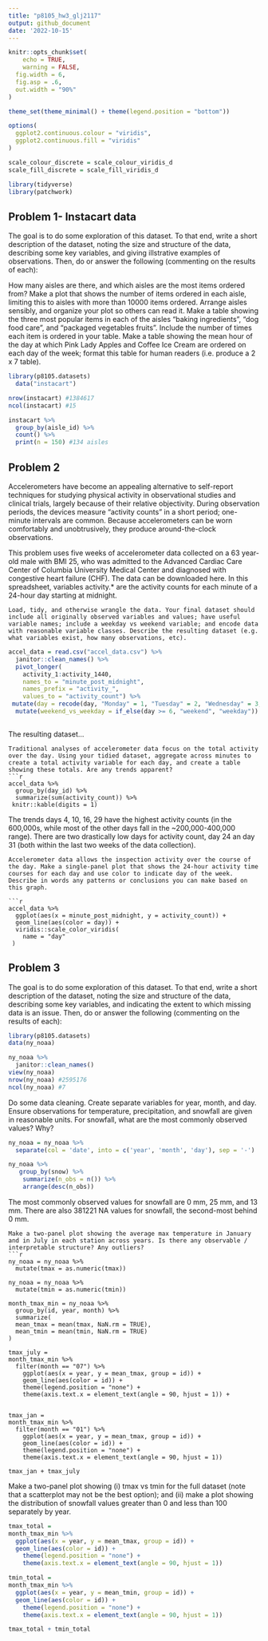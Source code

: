 ```yaml
---
title: "p8105_hw3_glj2117"
output: github_document
date: '2022-10-15'
---
```


```r

knitr::opts_chunk$set(
	echo = TRUE,
	warning = FALSE,
  fig.width = 6,
  fig.asp = .6,
  out.width = "90%"
)

theme_set(theme_minimal() + theme(legend.position = "bottom"))

options(
  ggplot2.continuous.colour = "viridis",
  ggplot2.continuous.fill = "viridis"
)

scale_colour_discrete = scale_colour_viridis_d
scale_fill_discrete = scale_fill_viridis_d

library(tidyverse)
library(patchwork)

```

## Problem 1- Instacart data 

The goal is to do some exploration of this dataset. To that end, write a short description of the dataset, noting the size and structure of the data, describing some key variables, and giving illstrative examples of observations. Then, do or answer the following (commenting on the results of each):

How many aisles are there, and which aisles are the most items ordered from?
Make a plot that shows the number of items ordered in each aisle, limiting this to aisles with more than 10000 items ordered. Arrange aisles sensibly, and organize your plot so others can read it.
Make a table showing the three most popular items in each of the aisles “baking ingredients”, “dog food care”, and “packaged vegetables fruits”. Include the number of times each item is ordered in your table.
Make a table showing the mean hour of the day at which Pink Lady Apples and Coffee Ice Cream are ordered on each day of the week; format this table for human readers (i.e. produce a 2 x 7 table).


```r
library(p8105.datasets)
  data("instacart")

nrow(instacart) #1384617
ncol(instacart) #15

instacart %>% 
  group_by(aisle_id) %>% 
  count() %>% 
  print(n = 150) #134 aisles

```

## Problem 2
Accelerometers have become an appealing alternative to self-report techniques for studying physical activity in observational studies and clinical trials, largely because of their relative objectivity. During observation periods, the devices measure “activity counts” in a short period; one-minute intervals are common. Because accelerometers can be worn comfortably and unobtrusively, they produce around-the-clock observations.

This problem uses five weeks of accelerometer data collected on a 63 year-old male with BMI 25, who was admitted to the Advanced Cardiac Care Center of Columbia University Medical Center and diagnosed with congestive heart failure (CHF). The data can be downloaded here. In this spreadsheet, variables activity.* are the activity counts for each minute of a 24-hour day starting at midnight.

```
Load, tidy, and otherwise wrangle the data. Your final dataset should include all originally observed variables and values; have useful variable names; include a weekday vs weekend variable; and encode data with reasonable variable classes. Describe the resulting dataset (e.g. what variables exist, how many observations, etc).
```
```r
accel_data = read.csv("accel_data.csv") %>% 
  janitor::clean_names() %>% 
  pivot_longer(
    activity_1:activity_1440,
    names_to = "minute_post_midnight",
    names_prefix = "activity_",
    values_to = "activity_count") %>% 
 mutate(day = recode(day, "Monday" = 1, "Tuesday" = 2, "Wednesday" = 3, "Thursday" = 4, "Friday" = 5, "Saturday" = 6, "Sunday" = 7)) %>% 
  mutate(weekend_vs_weekday = if_else(day >= 6, "weekend", "weekday"))
  

```
The resulting dataset...

```
Traditional analyses of accelerometer data focus on the total activity over the day. Using your tidied dataset, aggregate across minutes to create a total activity variable for each day, and create a table showing these totals. Are any trends apparent?
```r
accel_data %>% 
  group_by(day_id) %>% 
  summarize(sum(activity_count)) %>% 
 knitr::kable(digits = 1)

```
The trends days 4, 10, 16, 29 have the highest activity counts (in the 600,000s, while most of the other days fall in the ~200,000-400,000 range). There are two drastically low days for activity count, day 24 an day 31 (both within the last two weeks of the data collection). 
```
Accelerometer data allows the inspection activity over the course of the day. Make a single-panel plot that shows the 24-hour activity time courses for each day and use color to indicate day of the week. Describe in words any patterns or conclusions you can make based on this graph.

```r
accel_data %>% 
  ggplot(aes(x = minute_post_midnight, y = activity_count)) +
  geom_line(aes(color = day)) +
  viridis::scale_color_viridis(
    name = "day" 
 )

```

## Problem 3

The goal is to do some exploration of this dataset. To that end, write a short description of the dataset, noting the size and structure of the data, describing some key variables, and indicating the extent to which missing data is an issue. Then, do or answer the following (commenting on the results of each):
```r
library(p8105.datasets)
data(ny_noaa)

ny_noaa %>% 
  janitor::clean_names()
view(ny_noaa)
nrow(ny_noaa) #2595176
ncol(ny_noaa) #7

```
Do some data cleaning. Create separate variables for year, month, and day. Ensure observations for temperature, precipitation, and snowfall are given in reasonable units. For snowfall, what are the most commonly observed values? Why?
```r

ny_noaa = ny_noaa %>% 
  separate(col = 'date', into = c('year', 'month', 'day'), sep = '-')

ny_noaa %>% 
   group_by(snow) %>% 
    summarize(n_obs = n()) %>% 
    arrange(desc(n_obs))

```
The most commonly observed values for snowfall are 0 mm, 25 mm, and 13 mm. There are also 381221 NA values for snowfall, the second-most behind 0 mm. 
```
Make a two-panel plot showing the average max temperature in January and in July in each station across years. Is there any observable / interpretable structure? Any outliers?
```r
ny_noaa = ny_noaa %>% 
  mutate(tmax = as.numeric(tmax))

ny_noaa = ny_noaa %>% 
  mutate(tmin = as.numeric(tmin))

month_tmax_min = ny_noaa %>% 
  group_by(id, year, month) %>% 
  summarize(
  mean_tmax = mean(tmax, NaN.rm = TRUE), 
  mean_tmin = mean(tmin, NaN.rm = TRUE)
)

tmax_july =
month_tmax_min %>% 
  filter(month == "07") %>% 
    ggplot(aes(x = year, y = mean_tmax, group = id)) + 
    geom_line(aes(color = id)) + 
    theme(legend.position = "none") + 
    theme(axis.text.x = element_text(angle = 90, hjust = 1)) +
    
   
tmax_jan =  
month_tmax_min %>% 
  filter(month == "01") %>% 
    ggplot(aes(x = year, y = mean_tmax, group = id)) + 
    geom_line(aes(color = id)) + 
    theme(legend.position = "none") + 
    theme(axis.text.x = element_text(angle = 90, hjust = 1))
    
tmax_jan + tmax_july

```
Make a two-panel plot showing (i) tmax vs tmin for the full dataset (note that a scatterplot may not be the best option); and (ii) make a plot showing the distribution of snowfall values greater than 0 and less than 100 separately by year.

```r
tmax_total =
month_tmax_min %>% 
  ggplot(aes(x = year, y = mean_tmax, group = id)) +
  geom_line(aes(color = id)) + 
    theme(legend.position = "none") + 
    theme(axis.text.x = element_text(angle = 90, hjust = 1))

tmin_total =
month_tmax_min %>% 
  ggplot(aes(x = year, y = mean_tmin, group = id)) +
  geom_line(aes(color = id)) + 
    theme(legend.position = "none") + 
    theme(axis.text.x = element_text(angle = 90, hjust = 1))

tmax_total + tmin_total
```


